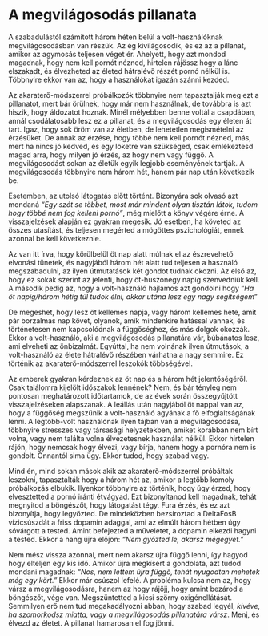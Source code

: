 # A megvilágosodás pillanata

A szabadulástól számított három héten belül a volt-használóknak megvilágosodásban van részük. Az ég kivilágosodik, és ez az a pillanat, amikor az agymosás teljesen véget ér. Ahelyett, hogy azt mondod magadnak, hogy nem kell pornót nézned, hirtelen rájössz hogy a lánc elszakadt, és élvezheted az életed hátralévő részét pornó nélkül is. Többnyire ekkor van az, hogy a használókat igazán szánni kezded.

Az akaraterő-módszerrel próbálkozók többnyire nem tapasztalják meg ezt a pillanatot, mert bár örülnek, hogy már nem használnak, de továbbra is azt hiszik, hogy áldozatot hoznak. Minél mélyebben benne voltál a csapdában, annál csodálatosabb lesz ez a pillanat, és a megvilágosodás egy életen át tart. Igaz, hogy sok öröm van az életben, de lehetetlen megismételni az érzésüket. De annak az érzése, hogy többé nem kell pornót nézned, más, mert ha nincs jó kedved, és egy löketre van szükséged, csak emlékeztesd magad arra, hogy milyen jó érzés, az hogy nem vagy függő. A megvilágosodást sokan az életük egyik legjobb eseményének tartják. A megvilágosodás többnyire nem három hét, hanem pár nap után következik be.

Esetemben, az utolsó látogatás előtt történt. Bizonyára sok olvasó azt mondaná *“Egy szót se többet, most már mindent olyan tisztán látok, tudom hogy többé nem fog kelleni pornó”*, még mielőtt a könyv végére érne. A visszajelzések alapján ez gyakran megesik. Jó esetben, ha követed az összes utasítást, és teljesen megérted a mögöttes pszichológiát, ennek azonnal be kell következnie.

Az van itt írva, hogy körülbelül öt nap alatt múlnak el az észrevehető elvonási tünetek, és nagyjából három hét alatt tud teljesen a használó megszabadulni, az ilyen útmutatások két gondot tudnak okozni. Az első az, hogy ez sokak szerint az jelenti, hogy öt-huszonegy napig szenvedniük kell. A második pedig az, hogy a volt-használó hajlamos azt gondolni hogy “*Ha öt napig/három hétig túl tudok élni, akkor utána lesz egy nagy segítségem*”

De megeshet, hogy lesz öt kellemes napja, vagy három kellemes hete, amit pár borzalmas nap követ, olyanok, amik mindenkire hatással vannak, és történetesen nem kapcsolódnak a függőséghez, és más dolgok okozzák. Ekkor a volt-használó, aki a megvilágosodás pillanatára vár, búbánatos lesz, ami elveheti az önbizalmát. Egyúttal, ha nem volnának ilyen útmutások, a volt-használó az élete hátralévő részében várhatna a nagy semmire. Ez történik az akaraterő-módszerrel leszokók többségével. 

Az emberek gyakran kérdeznek az öt nap és a három hét jelentőségéről. Csak találomra kijelölt időszakok lennének? Nem, és bár tényleg nem pontosan meghatározott időtartamok, de az évek során összegyűjtött visszajelzéseken alapszanak. A leállás után nagyjából öt nappal van az, hogy a függőség megszűnik a volt-használó agyának a fő elfoglaltságának lenni. A legtöbb-volt használónak ilyen tájban van a megvilágosodása, többnyire stresszes vagy társasági helyzetekben, amiket korábban nem bírt volna, vagy nem találta volna élvezetesnek használat nélkül. Ekkor hirtelen rájön, hogy nemcsak hogy élvezi, vagy bírja, hanem hogy a pornóra nem is gondolt. Onnantól sima ügy. Ekkor tudod, hogy szabad vagy.

Mind én, mind sokan mások akik az akaraterő-módszerrel próbáltak leszokni, tapasztalták hogy a három hét az, amikor a legtöbb komoly próbálkozás elbukik. Ilyenkor többnyire az történik, hogy úgy érzed, hogy elvesztetted a pornó iránti étvágyad. Ezt bizonyítanod kell magadnak, tehát megnyitod a böngészőt, hogy látogatást tégy. Fura érzés, és ez azt bizonyítja, hogy legyőzted. De mindeközben bezsíroztad a DeltaFosB vízicsúszdát a friss dopamin adaggal, ami az elmúlt három hétben úgy sóvárgott a tested. Amint befejezted a műveletet, a dopamin elkezdi hagyni a tested. Ekkor a hang újra előjön: *“Nem győzted le, akarsz mégegyet.”*

Nem mész vissza azonnal, mert nem akarsz újra függő lenni, így hagyod hogy elteljen egy kis idő. Amikor újra megkísért a gondolata, azt tudod mondani magadnak: *“Nos, nem lettem újra függő, tehát nyugodtan mehetek még egy kört.”* Ekkor már csúszol lefelé. A probléma kulcsa nem az, hogy vársz a megvilágosodásra, hanem az hogy rájöjj, hogy amint bezárod a böngészőt, vége van. Megszüntetted a kicsi szörny oxigénellátását. Semmilyen erő nem tud megakadályozni abban, hogy szabad legyél, *kivéve, ha szomorkodsz miatta, vagy a megvilágosodás pillanatára vársz*. Menj, és élvezd az életet. A pillanat hamarosan el fog jönni.
